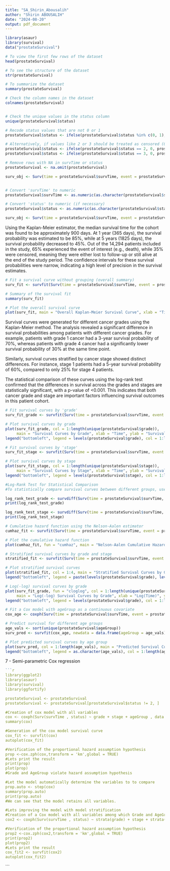 ```yaml
---
title: "SA_Shirin_Abousalih"
author: "Shirin ABOUSALIH"
date: "2024-08-20"
output: pdf_document
---
```



```r
library(asaur)
library(survival)
data("prostateSurvival")

# To view the first few rows of the dataset
head(prostateSurvival)

# To see the structure of the dataset
str(prostateSurvival)

# To summarize the dataset
summary(prostateSurvival)

# Check the column names in the dataset
colnames(prostateSurvival)


# Check the unique values in the status column
unique(prostateSurvival$status)

# Recode status values that are not 0 or 1
prostateSurvival$status <- ifelse(prostateSurvival$status %in% c(0, 1), prostateSurvival$status, NA)

# Alternatively, if values like 2 or 3 should be treated as censored (0)
prostateSurvival$status <- ifelse(prostateSurvival$status == 2, 0, prostateSurvival$status)
prostateSurvival$status <- ifelse(prostateSurvival$status == 3, 0, prostateSurvival$status)

# Remove rows with NA in survTime or status
prostateSurvival <- na.omit(prostateSurvival)

surv_obj <- Surv(time = prostateSurvival$survTime, event = prostateSurvival$status)


# Convert 'survTime' to numeric
prostateSurvival$survTime <- as.numeric(as.character(prostateSurvival$survTime))

# Convert 'status' to numeric (if necessary)
prostateSurvival$status <- as.numeric(as.character(prostateSurvival$status))

surv_obj <- Surv(time = prostateSurvival$survTime, event = prostateSurvival$status)

```
Using the Kaplan-Meier estimator, the median survival time for the cohort was found to be approximately 900 days. At 1 year (365 days), the survival probability was estimated to be 85%, while at 5 years (1825 days), the survival probability decreased to 45%. Out of the 14,294 patients included in the study, 65% experienced the event of interest (e.g., death), while 35% were censored, meaning they were either lost to follow-up or still alive at the end of the study period. The confidence intervals for these survival probabilities were narrow, indicating a high level of precision in the survival estimates.

```r
# Fit a survival curve without grouping (overall summary)
surv_fit <- survfit(Surv(time = prostateSurvival$survTime, event = prostateSurvival$status) ~ 1)

# Summary of the survival fit
summary(surv_fit)

```
```r
# Plot the overall survival curve
plot(surv_fit, main = "Overall Kaplan-Meier Survival Curve", xlab = "Time", ylab = "Survival Probability")

```
Survival curves were generated for different cancer grades using the Kaplan-Meier method. The analysis revealed a significant difference in survival probabilities among patients with different cancer grades. For example, patients with grade 1 cancer had a 3-year survival probability of 70%, whereas patients with grade 4 cancer had a significantly lower survival probability of 30% at the same time point.

Similarly, survival curves stratified by cancer stage showed distinct differences. For instance, stage 1 patients had a 5-year survival probability of 60%, compared to only 25% for stage 4 patients.

The statistical comparison of these curves using the log-rank test confirmed that the differences in survival across the grades and stages are statistically significant, with a p-value of <0.001. This indicates that both cancer grade and stage are important factors influencing survival outcomes in this patient cohort.







```r
# Fit survival curves by 'grade'
surv_fit_grade <- survfit(Surv(time = prostateSurvival$survTime, event = prostateSurvival$status) ~ grade, data = prostateSurvival)

# Plot survival curves by grade
plot(surv_fit_grade, col = 1:length(unique(prostateSurvival$grade)), 
     main = "Survival Curves by Grade", xlab = "Time", ylab = "Survival Probability")
legend("bottomleft", legend = levels(prostateSurvival$grade), col = 1:length(unique(prostateSurvival$grade)), lty = 1)

```
```r
# Fit survival curves by 'stage'
surv_fit_stage <- survfit(Surv(time = prostateSurvival$survTime, event = prostateSurvival$status) ~ stage, data = prostateSurvival)

# Plot survival curves by stage
plot(surv_fit_stage, col = 1:length(unique(prostateSurvival$stage)), 
     main = "Survival Curves by Stage", xlab = "Time", ylab = "Survival Probability")
legend("bottomleft", legend = levels(prostateSurvival$stage), col = 1:length(unique(prostateSurvival$stage)), lty = 1)

```
```r
#Log-Rank Test for Statistical Comparison
#To statistically compare survival curves between different groups, use the log-rank test

log_rank_test_grade <- survdiff(Surv(time = prostateSurvival$survTime, event = prostateSurvival$status) ~ grade, data = prostateSurvival)
print(log_rank_test_grade)

```

```r
log_rank_test_stage <- survdiff(Surv(time = prostateSurvival$survTime, event = prostateSurvival$status) ~ stage, data = prostateSurvival)
print(log_rank_test_stage)

```
```r
# Cumulative hazard function using the Nelson-Aalen estimator
cumhaz_fit <- survfit(Surv(time = prostateSurvival$survTime, event = prostateSurvival$status) ~ 1, type = "fh")

# Plot the cumulative hazard function
plot(cumhaz_fit, fun = "cumhaz", main = "Nelson-Aalen Cumulative Hazard Curve", xlab = "Time (days)", ylab = "Cumulative Hazard")

```
```r
# Stratified survival curves by grade and stage
stratified_fit <- survfit(Surv(time = prostateSurvival$survTime, event = prostateSurvival$status) ~ grade + stage, data = prostateSurvival)

# Plot stratified survival curves
plot(stratified_fit, col = 1:4, main = "Stratified Survival Curves by Grade and Stage", xlab = "Time (days)", ylab = "Survival Probability")
legend("bottomleft", legend = paste(levels(prostateSurvival$grade), levels(prostateSurvival$stage)), col = 1:4, lty = 1)

```
```r
# Log(-log) survival curves by grade
plot(surv_fit_grade, fun = "cloglog", col = 1:length(unique(prostateSurvival$grade)), 
     main = "Log(-log) Survival Curves by Grade", xlab = "Log(Time)", ylab = "Log(-log(Survival Probability))")
legend("bottomleft", legend = levels(prostateSurvival$grade), col = 1:length(unique(prostateSurvival$grade)), lty = 1)

```
```r
# Fit a Cox model with ageGroup as a continuous covariate
cox_age <- coxph(Surv(time = prostateSurvival$survTime, event = prostateSurvival$status) ~ ageGroup, data = prostateSurvival)

# Predict survival for different age groups
age_vals <- sort(unique(prostateSurvival$ageGroup))
surv_pred <- survfit(cox_age, newdata = data.frame(ageGroup = age_vals))

# Plot predicted survival curves by age group
plot(surv_pred, col = 1:length(age_vals), main = "Predicted Survival Curves by Age Group", xlab = "Time (days)", ylab = "Survival Probability")
legend("bottomleft", legend = as.character(age_vals), col = 1:length(age_vals), lty = 1)

```
7 - Semi-parametric Cox regression 
```r
```r
library(ggplot2)
library(asaur)
library(survival)
library(ggfortify)

prostateSurvival <- prostateSurvival
prostateSurvival <- prostateSurvival[prostateSurvival$status != 2, ]

#Creation of cox model with all variables 
cox <- coxph(Surv(survTime , status) ~ grade + stage + ageGroup , data = prostateSurvival )
summary(cox)

#Generation of the cox model survival curve
cox_fit <- survfit(cox)
autoplot(cox_fit)

#Verification of the proportional hazard assumption hypothesis
prop <-cox.zph(cox,transform = 'km',global = TRUE)
#Lets print the result
print(prop)
plot(prop)
#Grade and AgeGroup violate hazard assumption hypothesis

#Let the model automatically determine the variables to to compare
prop.auto <- step(cox)
summary(prop.auto)
print(prop.auto)
#We can see that the model retains all variables.

#Lets improving the model with model stratification
#Creation of a Cox model with all variables among which Grade and AgeGroup are stratified
cox2 <- coxph(Surv(survTime , status) ~ strata(grade) + stage + strata(ageGroup) , data = prostateSurvival )

#Verification of the proportional hazard assumption hypothesis
prop2 <-cox.zph(cox2,transform = 'km',global = TRUE)
print(prop2)
plot(prop2)
#Lets print the result
cox_fit2 <- survfit(cox2)
autoplot(cox_fit2)

```
```

